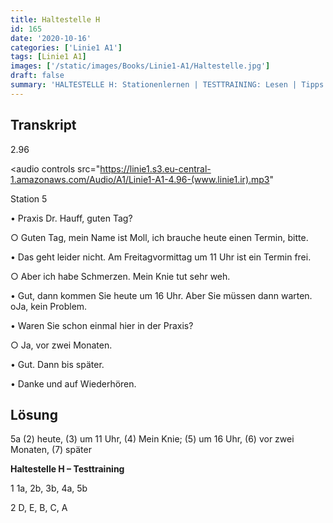 ```yaml
---
title: Haltestelle H
id: 165
date: '2020-10-16'
categories: ['Linie1 A1']
tags: [Linie1 A1]
images: ['/static/images/Books/Linie1-A1/Haltestelle.jpg']
draft: false
summary: 'HALTESTELLE H: Stationenlernen | TESTTRAINING: Lesen | Tipps für die Prüfung'
---
```


## Transkript

2.96

<audio
  controls
  src="https://linie1.s3.eu-central-1.amazonaws.com/Audio/A1/Linie1-A1-4.96-(www.linie1.ir).mp3"
></audio>

Station 5

• Praxis Dr. Hauff, guten Tag?

○ Guten Tag, mein Name ist Moll, ich brauche heute einen Termin, bitte.

• Das geht leider nicht. Am Freitagvormittag um 11 Uhr ist ein Termin frei.

○ Aber ich habe Schmerzen. Mein Knie tut sehr weh.

• Gut, dann kommen Sie heute um 16 Uhr. Aber Sie müssen dann warten. oJa, kein Problem.

• Waren Sie schon einmal hier in der Praxis?

○ Ja, vor zwei Monaten.

• Gut. Dann bis später.

• Danke und auf Wiederhören.

## Lösung

5a (2) heute, (3) um 11 Uhr, (4) Mein Knie; (5) um 16 Uhr, (6) vor zwei Monaten, (7) später

**Haltestelle H – Testtraining**

1 1a, 2b, 3b, 4a, 5b

2 D, E, B, C, A
